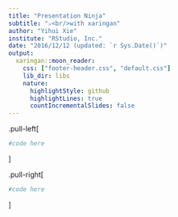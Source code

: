 ```yaml
---
title: "Presentation Ninja"
subtitle: "⚔<br/>with xaringan"
author: "Yihui Xie"
institute: "RStudio, Inc."
date: "2016/12/12 (updated: `r Sys.Date()`)"
output:
  xaringan::moon_reader:
    css: ["footer-header.css", "default.css"]
    lib_dir: libs
    nature:
      highlightStyle: github
      highlightLines: true
      countIncrementalSlides: false
---
```


.pull-left[

```r
#code here
```

]

.pull-right[
```r
#code here
```


]
